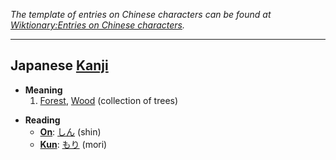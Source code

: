 ''The template of entries on Chinese characters can be found at [[Wiktionary:Entries on Chinese characters]].''

----

==Japanese [[Kanji]]==

*'''Meaning'''
*# [[Forest]], [[Wood]] (collection of trees)

*'''Reading'''
**'''[[On]]''': [[しん]] (shin)
**'''[[Kun]]''': [[もり]] (mori)